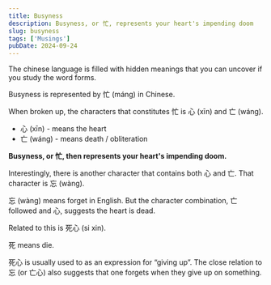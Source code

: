 ```yaml
---
title: Busyness
description: Busyness, or 忙, represents your heart's impending doom
slug: busyness
tags: ['Musings']
pubDate: 2024-09-24
---
```


The chinese language is filled with hidden meanings that you can uncover if you study the word forms.

Busyness is represented by 忙 (máng) in Chinese.

When broken up, the characters that constitutes 忙 is 心 (xīn) and 亡 (wáng).

- 心 (xīn) - means the heart
- 亡 (wáng) - means death / obliteration

**Busyness, or 忙, then represents your heart's impending doom.**

Interestingly, there is another character that contains both 心 and 亡. That character is 忘 (wàng).

忘 (wàng) means forget in English. But the character combination, 亡 followed and 心, suggests the heart is dead.

Related to this is 死心 (si xin).

死 means die.

死心 is usually used to as an expression for “giving up”. The close relation to 忘 (or 亡心) also suggests that one forgets when they give up on something.
